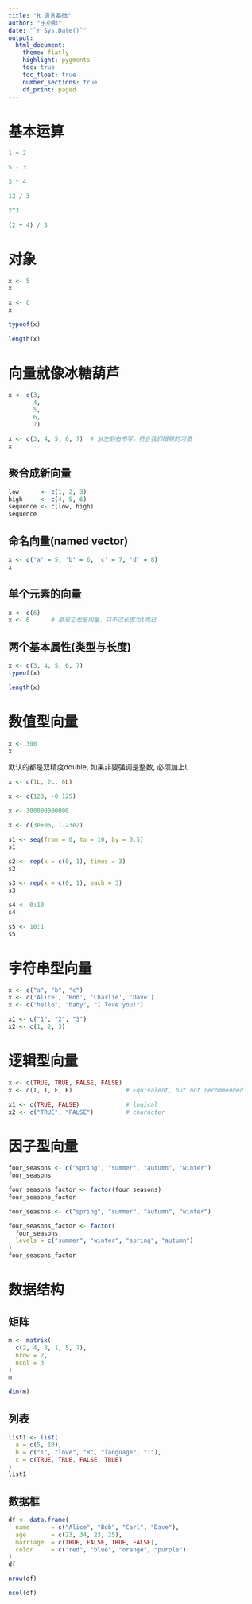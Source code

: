 ```yaml
---
title: "R 语言基础"
author: "王小胖"
date: "`r Sys.Date()`"
output: 
  html_document:
    theme: flatly
    highlight: pygments
    toc: true
    toc_float: true
    number_sections: true
    df_print: paged
---
```



# 基本运算

```r
1 + 2
```


```r
5 - 3
```


```r
3 * 4
```


```r
12 / 3
```


```r
2^3
```


```r
(2 + 4) / 3
```


# 对象

```r
x <- 5
x
```



```r
x <- 6
x
```


```r
typeof(x)
```


```r
length(x)
```





# 向量就像冰糖葫芦
```r
x <- c(3, 
       4, 
       5, 
       6, 
       7)
```


```r
x <- c(3, 4, 5, 6, 7)  # 从左到右书写，符合我们眼睛的习惯
x
```



## 聚合成新向量

```r
low      <- c(1, 2, 3)
high     <- c(4, 5, 6)
sequence <- c(low, high)
sequence
```




## 命名向量(named vector)
```r
x <- c('a' = 5, 'b' = 6, 'c' = 7, 'd' = 8)
x
```





## 单个元素的向量
```r
x <- c(6)
x <- 6      # 原来它也是向量，只不过长度为1而已
```




## 两个基本属性(类型与长度)
```r
x <- c(3, 4, 5, 6, 7)
typeof(x)
```


```r
length(x)
```





# 数值型向量

```r
x <- 300
x
```

默认的都是双精度double, 如果非要强调是整数, 必须加上L
```r
x <- c(1L, 2L, 6L) 

x <- c(123, -0.125)  

x <- 300000000000

x <- c(3e+06, 1.23e2)
```

  
```r
s1 <- seq(from = 0, to = 10, by = 0.5)
s1
```




```r
s2 <- rep(x = c(0, 1), times = 3)
s2
```


```r
s3 <- rep(x = c(0, 1), each = 3)
s3
```


```r
s4 <- 0:10  
s4
```


```r
s5 <- 10:1
s5
```




# 字符串型向量
```r
x <- c("a", "b", "c")    
x <- c('Alice', 'Bob', 'Charlie', 'Dave')    
x <- c("hello", "baby", "I love you!") 
```



```r
x1 <- c("1", "2", "3")
x2 <- c(1, 2, 3)
```





# 逻辑型向量
```r
x <- c(TRUE, TRUE, FALSE, FALSE)
x <- c(T, T, F, F)               # Equivalent, but not recommended
```



```r
x1 <- c(TRUE, FALSE)             # logical
x2 <- c("TRUE", "FALSE")         # character
```




# 因子型向量

```r
four_seasons <- c("spring", "summer", "autumn", "winter")
four_seasons
```

```r
four_seasons_factor <- factor(four_seasons)
four_seasons_factor
```





```r
four_seasons <- c("spring", "summer", "autumn", "winter")

four_seasons_factor <- factor(
  four_seasons, 
  levels = c("summer", "winter", "spring", "autumn")
)
four_seasons_factor
```




# 数据结构 

## 矩阵
```r
m <- matrix(
  c(2, 4, 3, 1, 5, 7),
  nrow = 2, 
  ncol = 3
)
m
```


```r
dim(m)
```




## 列表
```r
list1 <- list(
  a = c(5, 10),
  b = c("I", "love", "R", "language", "!"),
  c = c(TRUE, TRUE, FALSE, TRUE)
)
list1
```




## 数据框
```r
df <- data.frame(
  name      = c("Alice", "Bob", "Carl", "Dave"),
  age       = c(23, 34, 23, 25),
  marriage  = c(TRUE, FALSE, TRUE, FALSE),
  color     = c("red", "blue", "orange", "purple")
)
df
```


```r
nrow(df)
```


```r
ncol(df)
```







